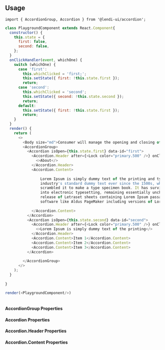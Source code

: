 
## Usage

```
import { AccordionGroup, Accordion } from '@lendi-ui/accordion';
```

```js
class PlaygroundComponent extends React.Component{
  constructor() {
    this.state = {
      first: false,
      second: false,
    };
  }
  onClickHandler(event, whichOne) {
    switch (whichOne) {
      case 'first':
        this.whichClicked = 'first;';
        this.setState({ first: !this.state.first });
        return;
      case 'second':
        this.whichClicked = 'second';
        this.setState({ second: !this.state.second });
        return;
      default:
        this.setState({ first: !this.state.first });
        return;
    }
  }
  render() {
    return (
      <>
        <Body size="md">Consumer will manage the opening and closing of the Accordion</Body>
        <AccordionGroup>
          <Accordion isOpen={this.state.first} data-id="first">
            <Accordion.Header after={<Lock color="primary.500" />} onClick={(event) => this.onClickHandler(event, 'first')}>
              <>About</>
            </Accordion.Header>
            <Accordion.Content>
             
                Lorem Ipsum is simply dummy text of the printing and typesetting industry. Lorem Ipsum has been the
                industry's standard dummy text ever since the 1500s, when an unknown printer took a galley of type and
                scrambled it to make a type specimen book. It has survived not only five centuries, but also the leap
                into electronic typesetting, remaining essentially unchanged. It was popularised in the 1960s with the
                release of Letraset sheets containing Lorem Ipsum passages, and more recently with desktop publishing
                software like Aldus PageMaker including versions of Lorem Ipsum.
             
            </Accordion.Content>
          </Accordion>
          <Accordion isOpen={this.state.second} data-id="second">
            <Accordion.Header after={<Lock color="primary.500" />} onClick={(event) => this.onClickHandler(event, 'second')}>
              <>Lorem Ipsum is simply dummy text of the printing</>
            </Accordion.Header>
            <Accordion.Content>Item 1</Accordion.Content>
            <Accordion.Content>Item 2</Accordion.Content>
            <Accordion.Content>Item 3</Accordion.Content>
          </Accordion>
          
        </AccordionGroup>
      </>
    );
  }
  
}

render(<PlaygroundComponent/>)
            
```

#### AccordionGroup Properties
<PropTable>
  <PropTable.Entry name="children" type="React.ReactNode" description="The AccordionGroup content"/>
  <PropTable.Entry name="isOpen" type="boolean" defaultValue="false" description="To control opening and closing of Accordion Group"/>
</PropTable>


#### Accordion Properties
<PropTable>
  <PropTable.Entry name="children" type="React.ReactNode" description="The Accordion content"/>
  <PropTable.Entry name="isDisabled" type="boolean" defaultValue="false" description="To disable accordion"/>
  <PropTable.Entry name="isOpen" type="boolean" defaultValue="false" description="To control opening and closing of accordion"/>
</PropTable>


#### Accordion.Header Properties
<PropTable>
  <PropTable.Entry name="after" type="React.ReactNode" description="The after icon on Accordion header"/>
  <PropTable.Entry name="onClick" type="(event:React.SyntheticEvent) => void" description="Handle the click event"/>
</PropTable>


#### Accordion.Content Properties
<PropTable>
  <PropTable.Entry name="children" type="React.ReactNode" description="The Accordion content"/>
</PropTable>
